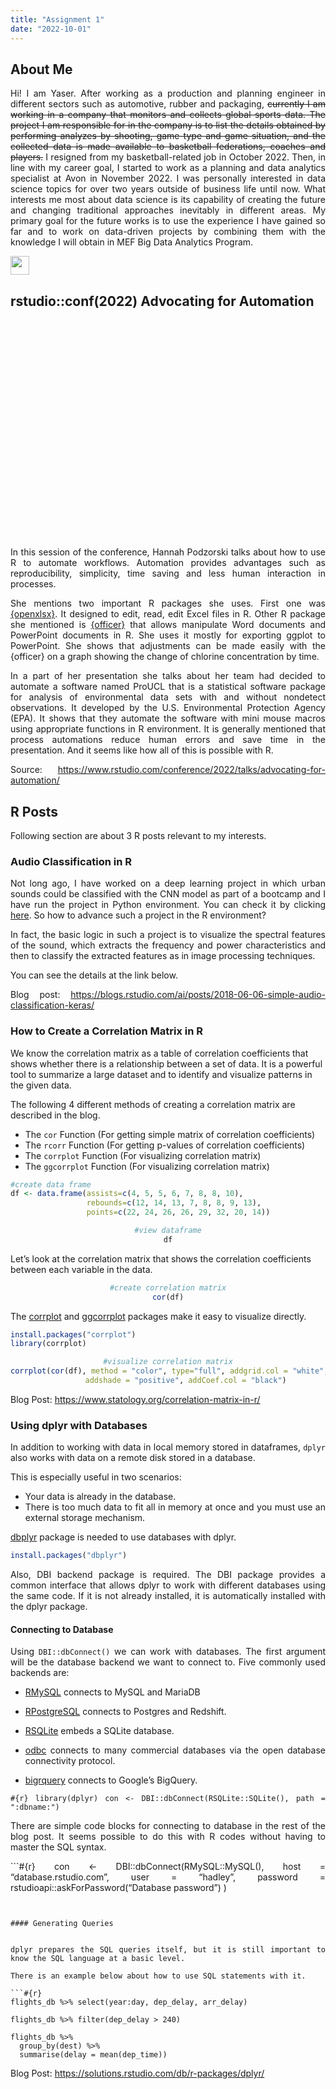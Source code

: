 ```yaml
---
title: "Assignment 1"
date: "2022-10-01"
---
```


## About Me

<div style="text-align: justify">  
Hi! I am Yaser. After working as a production and planning engineer in different sectors such as automotive, rubber and packaging, ~~currently I am working in a company that monitors and collects global sports data. The project I am responsible for in the company is to list the details obtained by performing analyzes by shooting, game type and game situation, and the collected data is made available to basketball federations, coaches and players.~~ I resigned from my basketball-related job in October 2022. Then, in line with my career goal, I started to work as a planning and data analytics specialist at Avon in November 2022. I was personally interested in data science topics for over two years outside of business life until now. What interests me most about data science is its capability of creating the future and changing traditional approaches inevitably in different areas. My primary goal for the future works is to use the experience I have gained so far and to work on data-driven projects by combining them with the knowledge I will obtain in MEF Big Data Analytics Program.

[<img src="https://www.svgrepo.com/show/303299/linkedin-icon-2-logo.svg" width="30">](https://www.linkedin.com/in/yasergirit/)
</div><p>



## rstudio::conf(2022) Advocating for Automation


<center><script src="//fast.wistia.com/embed/medias/xsbtzkcrlk.jsonp" async=""></script>
<script src="//fast.wistia.com/assets/external/E-v1.js" async=""></script>
<div class="wistia_embed wistia_async_xsbtzkcrlk wistia_embed_initialized" style="height:349px;width:620px" id="wistia-xsbtzkcrlk-1"></div></center><p>

<div style="text-align: justify"> 
In this session of the conference, Hannah Podzorski talks about how to use R to automate workflows. Automation provides advantages such as reproducibility, simplicity, time saving and less human interaction in processes.

She mentions two important R packages she uses. First one was [{openxlsx}](https://ycphs.github.io/openxlsx/). It designed to edit, read, edit Excel files in R. Other R package she mentioned is [{officer}](https://davidgohel.github.io/officer/) that allows manipulate Word documents and PowerPoint documents in R. She uses it mostly for exporting ggplot to PowerPoint. She shows that adjustments can be made easily with the {officer} on a graph showing the change of chlorine concentration by time.

In a part of her presentation she talks about her team had decided to automate a software named ProUCL that is a statistical software package for analysis of environmental data sets with and without nondetect observations. It developed by the U.S. Environmental Protection Agency (EPA). It shows that they automate the software with mini mouse macros using appropriate functions in R environment. It is generally mentioned that process automations reduce human errors and save time in the presentation. And it seems like how all of this is possible with R.

Source: [https://www.rstudio.com/conference/2022/talks/advocating-for-automation/](https://www.rstudio.com/conference/2022/talks/advocating-for-automation/)

</div>

## R Posts

Following section are about 3 R posts relevant to my interests.

### Audio Classification in R

<div style="text-align: justify"> 
Not long ago, I have worked on a deep learning project in which urban sounds could be classified with the CNN model as part of a bootcamp and I have run the project in Python environment. You can check it by clicking [here](https://github.com/yasergirit/UrbanSounds8K). So how to advance such a project in the R environment?

In fact, the basic logic in such a project is to visualize the spectral features of the sound, which extracts the frequency and power characteristics and then to classify the extracted features as in image processing techniques.

You can see the details at the link below.

Blog post: [https://blogs.rstudio.com/ai/posts/2018-06-06-simple-audio-classification-keras/](https://blogs.rstudio.com/ai/posts/2018-06-06-simple-audio-classification-keras/)
</div>


### How to Create a Correlation Matrix in R

<div>We know the correlation matrix as a table of correlation coefficients that shows whether there is a relationship between a set of data. It is a powerful tool to summarize a large dataset and to identify and visualize patterns in the given data.

The following 4 different methods of creating a correlation matrix are described in the blog.

- The ```cor``` Function (For getting simple matrix of correlation coefficients)
- The ```rcorr``` Function (For getting p-values of correlation coefficients)
- The ```corrplot``` Function (For visualizing correlation matrix)
- The ```ggcorrplot``` Function (For visualizing correlation matrix)


```r
#create data frame
df <- data.frame(assists=c(4, 5, 5, 6, 7, 8, 8, 10),
                 rebounds=c(12, 14, 13, 7, 8, 8, 9, 13),
                 points=c(22, 24, 26, 26, 29, 32, 20, 14))
```

<center>
```r
#view dataframe
df
```
</center>
Let's look at the correlation matrix that shows the correlation coefficients between each variable in the data.

<center>
```r
#create correlation matrix
cor(df)
```
</center>

The [corrplot](https://github.com/taiyun/corrplot) and [ggcorrplot](https://cran.r-project.org/web/packages/ggcorrplot/readme/README.html) packages make it easy to visualize directly.

```r
install.packages("corrplot")
library(corrplot)
```

<center>
```r
#visualize correlation matrix
corrplot(cor(df), method = "color", type="full", addgrid.col = "white",
        addshade = "positive", addCoef.col = "black")
```
</center>

Blog Post: [https://www.statology.org/correlation-matrix-in-r/](https://www.statology.org/correlation-matrix-in-r/)
</div>


### Using dplyr with Databases

<div style="text-align: justify"> In addition to working with data in local memory stored in dataframes, ```dplyr``` also works with data on a remote disk stored in a database.

This is especially useful in two scenarios:

- Your data is already in the database.
- There is too much data to fit all in memory at once and you must use an external storage mechanism.

[dbplyr](https://dbplyr.tidyverse.org/) package is needed to use databases with dplyr.

```r
install.packages("dbplyr")
```

Also, DBI backend package is required. The DBI package provides a common interface that allows dplyr to work with different databases using the same code. If it is not already installed, it is automatically installed with the dplyr package.


#### Connecting to Database


Using ```DBI::dbConnect()``` we can work with databases. The first argument will be the database backend we want to connect to. Five commonly used backends are:

- [RMySQL](https://github.com/rstats-db/RMySQL#readme) connects to MySQL and MariaDB

- [RPostgreSQL](https://cran.r-project.org/package=RPostgreSQL) connects to Postgres and Redshift.

- [RSQLite](https://github.com/rstats-db/RSQLite) embeds a SQLite database.

- [odbc](https://github.com/rstats-db/odbc#odbc) connects to many commercial databases via the open database connectivity protocol.

- [bigrquery](https://github.com/rstats-db/bigrquery) connects to Google's BigQuery.

```#{r}
library(dplyr)
con <- DBI::dbConnect(RSQLite::SQLite(), path = ":dbname:")
```

There are simple code blocks for connecting to database in the rest of the blog post. It seems possible to do this with R codes without having to master the SQL syntax.

```#{r}
con <- DBI::dbConnect(RMySQL::MySQL(), 
  host = "database.rstudio.com",
  user = "hadley",
  password = rstudioapi::askForPassword("Database password")
)

```


#### Generating Queries


dplyr prepares the SQL queries itself, but it is still important to know the SQL language at a basic level.

There is an example below about how to use SQL statements with it.

```#{r}
flights_db %>% select(year:day, dep_delay, arr_delay)

flights_db %>% filter(dep_delay > 240)

flights_db %>% 
  group_by(dest) %>%
  summarise(delay = mean(dep_time))
```

Blog Post: [https://solutions.rstudio.com/db/r-packages/dplyr/](https://solutions.rstudio.com/db/r-packages/dplyr/)

</div>